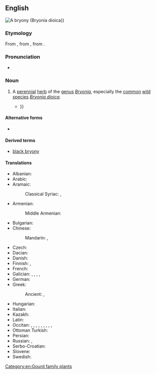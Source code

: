 {{also|Bryony}}

==English==
[[File:P1000627 Bryonia dioica (Cucurbitaceae) Plant.JPG|thumb|A '''bryony''' (''[[Bryonia dioica]]''})]]
{{wikipedia}}
{{wikispecies|Bryonia}}

===Etymology===
From {{inh|en|enm|brionie}}, from {{der|en|la|bryōnia|t=bryony}}, from {{der|en|grc|βρυωνία|t=bryony}}.

===Pronunciation===
* {{IPA|en|/ˈbɹaɪəni/}}

===Noun===
{{en-noun|~}}

# A [[perennial#Adjective|perennial]] [[herb]] of the [[genus]] ''[[Bryonia]]'', especially the [[common#Adjective|common]] [[wild#Adjective|wild]] [[species]] ''[[Bryonia dioica]]''.
#* {{RQ:Tennyson Maud|page=112|passage=On a sudden a low breath / Of tender air made tremble in the hedge / The fragil bindweed-bells and '''briony''' rings; {{...}}}}

====Alternative forms====
* {{alter|en|briony}}

====Derived terms====
* [[black bryony]]

====Translations====
{{trans-top|herb of ''Bryonia''}}
* Albanian: {{t+|sq|kulpër|f}} {{qualifier|regional}}
* Arabic: {{t|ar|فَاشِرَا|f}}
* Aramaic:
*: Classical Syriac: {{t|syc|ܦܫܪ ܐܫܬܝܢ|m|tr=pāšər ʾəštīn}}, {{t|syc|ܦܫܪ ܫܬܝܢ|m|tr=pāšər štīn}}
* Armenian: {{t+|hy|լոշտակ}}
*: Middle Armenian: {{t|axm|լօշտակ}}
* Bulgarian: {{t-check|bg|дива [[тиква]]}}
* Chinese:
*: Mandarin: {{t+|cmn|瀉根}}, {{t+|cmn|泻根|tr=xiègēn}}
* Czech: {{t+|cs|posed|m}}
* Dacian: {{t|xdc|kinuboila|f}}
* Danish: {{t-needed|da}}
* Finnish: {{t|fi|koirannauris}}, {{t+|fi|koiranköynnös}}
* French: {{t+|fr|brione|f}}
* Galician: {{t|gl|norza|f}}, {{t|gl|brionia|f}}, {{t|gl|nabo caíño|m}}, {{t|gl|saltasebes|f}}, {{t|gl|boudaña|f}}
* German: {{t|de|Zaunrübe|f}}
* Greek:
*: Ancient: {{t|grc|βρυωνία|f}}, {{t|grc|ἄμπελος λευκή|f}}
{{trans-mid}}
* Hungarian: {{t-needed|hu}}
* Italian: {{t|it|brionia|f}}
* Kazakh: {{t|kk|итжүзім}}
* Latin: {{t|la|bryonia|f}}
* Occitan: {{t|oc|nap del diable|m}}, {{t-check|oc|briònha|f}}, {{t-check|oc|briònia|f}}, {{t-check|oc|cocombrassa|f}}, {{t-check|oc|cogorla salvatja|f}}, {{t-check|oc|coja salvatja|f}}, {{t-check|oc|coja de sèrp|f}}, {{t-check|oc|cojada|f}}, {{t-check|oc|cojarassa|f}}, {{t-check|oc|tuquièr}}
* Ottoman Turkish: {{t|ota|فاشرا|tr=faşira}}
* Persian: {{t|fa|فاشرا|tr=fâšerâ}}
* Russian: {{t+|ru|пересту́пень|m}}, {{t+|ru|брио́ния|f}}
* Serbo-Croatian: {{t+|sh|bljúštac|m}}
* Slovene: {{t|sl|bljúščəc|m}}
* Swedish: {{t+|sv|hundrova|c}}
{{trans-bottom}}

[[Category:en:Gourd family plants]]